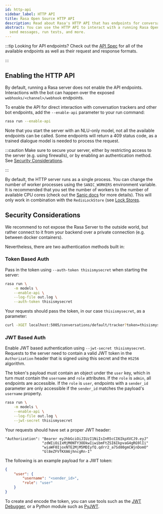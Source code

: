 ```yaml
---
id: http-api
sidebar_label: HTTP API
title: Rasa Open Source HTTP API
description: Read about Rasa's HTTP API that has endpoints for conversations, training models, and configuring your bot.
abstract: You can use the HTTP API to interact with a running Rasa Open Source server. With the API, you can train models,
  send messages, run tests, and more.
---
```


:::tip Looking for API endpoints? 
Check out the [API Spec](pages/http-api) for all of the available endpoints as well as their request and response formats.

:::

## Enabling the HTTP API

By default, running a Rasa server does not enable the API endpoints. Interactions
with the bot can happen over the exposed `webhooks/<channel>/webhook` endpoints.

To enable the API for direct interaction with conversation trackers and other
bot endpoints, add the `--enable-api` parameter to your run command:

```bash
rasa run --enable-api
```

Note that you start the server with an NLU-only model, not all the available endpoints
can be called. Some endpoints will return a 409 status code, as a trained
dialogue model is needed to process the request.


:::caution
Make sure to secure your server, either by restricting access to the server (e.g. using firewalls), or
by enabling an authentication method. See [Security Considerations](./http-api.mdx#security-considerations).

:::

By default, the HTTP server runs as a single process. You can change the number
of worker processes using the `SANIC_WORKERS` environment variable. It is
recommended that you set the number of workers to the number of available CPU cores
(check out the
[Sanic docs](https://sanic.readthedocs.io/en/latest/sanic/deploying.html#workers)
for more details). This will only work in combination with the
`RedisLockStore` (see [Lock Stores](./lock-stores.mdx).


## Security Considerations

We recommend to not expose the Rasa Server to the outside world, but
rather connect to it from your backend over a private connection (e.g.
between docker containers).

Nevertheless, there are two authentication methods built in:

### Token Based Auth

Pass in the token using `--auth-token thisismysecret` when starting
the server:

```bash
rasa run \
    -m models \
    --enable-api \
    --log-file out.log \
    --auth-token thisismysecret
```

Your requests should pass the token, in our case `thisismysecret`,
as a parameter:

```bash
curl -XGET localhost:5005/conversations/default/tracker?token=thisismysecret
```

### JWT Based Auth

Enable JWT based authentication using `--jwt-secret thisismysecret`.
Requests to the server need to contain a valid JWT token in
the `Authorization` header that is signed using this secret
and the `HS256` algorithm.

The token's payload must contain an object under the `user` key,
which in turn must contain the `username` and `role` attributes.
If the `role` is `admin`, all endpoints are accessible.
If the `role` is `user`, endpoints with a `sender_id` parameter are only accessible
if the `sender_id` matches the payload's `username` property.

```bash
rasa run \
    -m models \
    --enable-api \
    --log-file out.log \
    --jwt-secret thisismysecret
```

Your requests should have set a proper JWT header:

```text
"Authorization": "Bearer eyJhbGciOiJIUzI1NiIsInR5cCI6IkpXVCJ9.eyJ"
                 "zdWIiOiIxMjM0NTY3ODkwIiwibmFtZSI6IkpvaG4gRG9lIi"
                 "wiaWF0IjoxNTE2MjM5MDIyfQ.qdrr2_a7Sd80gmCWjnDomO"
                 "Gl8eZFVfKXA6jhncgRn-I"
```

The following is an example payload for a JWT token:

```json
{
    "user": {
        "username": "<sender_id>",
        "role": "user"
    }
}
```

To create and encode the token, you can use tools such as the [JWT Debugger](https://jwt.io/), or a Python module such as [PyJWT](https://pyjwt.readthedocs.io/en/latest/).
